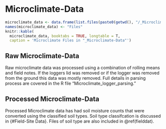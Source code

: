 # Microclimate-Data {#micro}

```r
microclimate_data <- data.frame(list.files(paste0(getwd(), "/_Microclimate-Data")))
names(microclimate_data) <- "Files"
knitr::kable(
  microclimate_data, booktabs = TRUE, longtable = T,
  caption = 'Microclimate Files in "_Microclimate-Data"')

```

## Raw Microclimate-Data

Raw microclimate data was processed using a combination of rolling means and field notes. If the loggers lid was removed or if the logger was removed from the ground this data was mostly removed. Full details in parsing process are covered in the R file "Microclimate_logger_parsing." 


## Processed Microclimate-Data

Processed Microclimate data has had soil moisture counts that were converted using the classified soil types. Soil type classifcation is discussed in {#Field-Site Data}. Files of soil type are also included in \@ref(fielddat).
